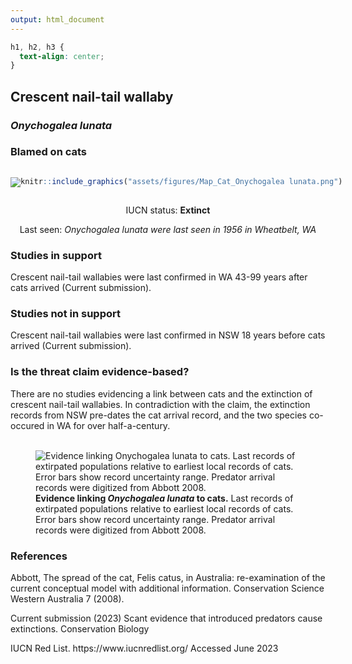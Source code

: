 ```yaml
---
output: html_document
---
```

```css
h1, h2, h3 {
  text-align: center;
}
```

## **Crescent nail-tail wallaby**
### *Onychogalea lunata*
### Blamed on cats

:::: {style="display: flex;"}

::: {}

[![](assets/photos/Onychogalea lunata.png)](https://www.inaturalist.org/photos/136739?size=original)

:::

::: {}

:::

::: {}
  ```r
  knitr::include_graphics("assets/figures/Map_Cat_Onychogalea lunata.png")
  ```
:::

::::

<center>
IUCN status: **Extinct**

Last seen: *Onychogalea lunata were last seen in 1956 in Wheatbelt, WA*

</center>


### Studies in support

Crescent nail-tail wallabies were last confirmed in WA 43-99 years after cats arrived (Current submission).

### Studies not in support

Crescent nail-tail wallabies were last confirmed in NSW 18 years before cats arrived (Current submission).

### Is the threat claim evidence-based?

There are no studies evidencing a link between cats and the extinction of crescent nail-tail wallabies. In contradiction with the claim, the extinction records from NSW pre-dates the cat arrival record, and the two species co-occured in WA for over half-a-century.
<br>
<br>

![**Evidence linking *Onychogalea lunata* to cats.** Last records of extirpated populations relative to earliest local records of cats. Error bars show record uncertainty range. Predator arrival records were digitized from Abbott 2008.](assets/figures/Main_Evidence_Cat_Onychogalea lunata.png)

### References

Abbott, The spread of the cat, Felis catus, in Australia: re-examination of the current conceptual model with additional information. Conservation Science Western Australia 7 (2008).

Current submission (2023) Scant evidence that introduced predators cause extinctions. Conservation Biology

IUCN Red List. https://www.iucnredlist.org/ Accessed June 2023

